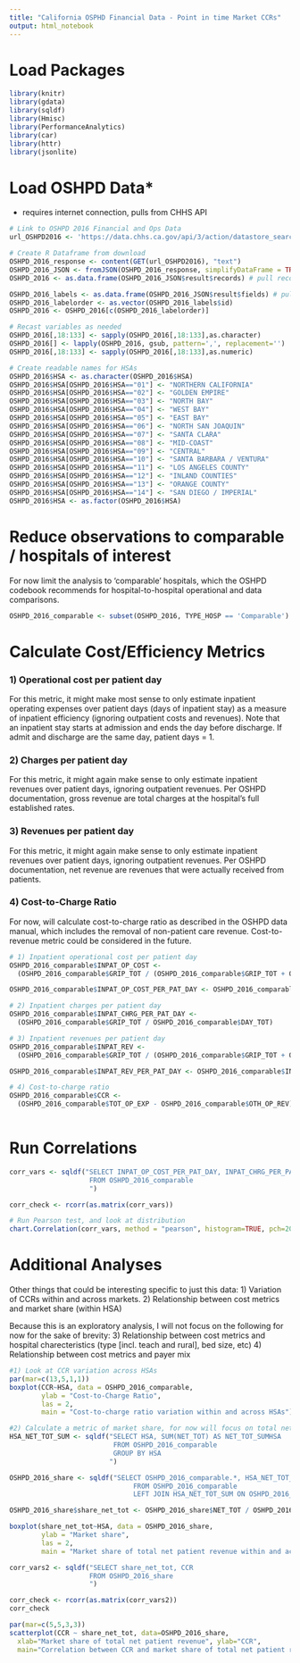 ```yaml
---
title: "California OSPHD Financial Data - Point in time Market CCRs"
output: html_notebook
---
```


# Load Packages
```r
library(knitr)
library(gdata)
library(sqldf)
library(Hmisc)
library(PerformanceAnalytics)
library(car)
library(httr)
library(jsonlite)
```

# Load OSHPD Data*
* requires internet connection, pulls from CHHS API
```r
# Link to OSHPD 2016 Financial and Ops Data
url_OSHPD2016 <- 'https://data.chhs.ca.gov/api/3/action/datastore_search?resource_id=519aa719-210c-48f9-ba17-7cc5715596a0'

# Create R Dataframe from download
OSHPD_2016_response <- content(GET(url_OSHPD2016), "text")
OSHPD_2016_JSON <- fromJSON(OSHPD_2016_response, simplifyDataFrame = TRUE, flatten = TRUE)
OSHPD_2016 <- as.data.frame(OSHPD_2016_JSON$result$records) # pull records

OSHPD_2016_labels <- as.data.frame(OSHPD_2016_JSON$result$fields) # pull data order
OSHPD_2016_labelorder <- as.vector(OSHPD_2016_labels$id)
OSHPD_2016 <- OSHPD_2016[c(OSHPD_2016_labelorder)]

# Recast variables as needed
OSHPD_2016[,18:133] <- sapply(OSHPD_2016[,18:133],as.character)
OSHPD_2016[] <- lapply(OSHPD_2016, gsub, pattern=',', replacement='')
OSHPD_2016[,18:133] <- sapply(OSHPD_2016[,18:133],as.numeric)

# Create readable names for HSAs
OSHPD_2016$HSA <- as.character(OSHPD_2016$HSA)
OSHPD_2016$HSA[OSHPD_2016$HSA=="01"] <- "NORTHERN CALIFORNIA"
OSHPD_2016$HSA[OSHPD_2016$HSA=="02"] <- "GOLDEN EMPIRE"
OSHPD_2016$HSA[OSHPD_2016$HSA=="03"] <- "NORTH BAY"
OSHPD_2016$HSA[OSHPD_2016$HSA=="04"] <- "WEST BAY"
OSHPD_2016$HSA[OSHPD_2016$HSA=="05"] <- "EAST BAY"
OSHPD_2016$HSA[OSHPD_2016$HSA=="06"] <- "NORTH SAN JOAQUIN"
OSHPD_2016$HSA[OSHPD_2016$HSA=="07"] <- "SANTA CLARA"
OSHPD_2016$HSA[OSHPD_2016$HSA=="08"] <- "MID-COAST"
OSHPD_2016$HSA[OSHPD_2016$HSA=="09"] <- "CENTRAL"
OSHPD_2016$HSA[OSHPD_2016$HSA=="10"] <- "SANTA BARBARA / VENTURA"
OSHPD_2016$HSA[OSHPD_2016$HSA=="11"] <- "LOS ANGELES COUNTY"
OSHPD_2016$HSA[OSHPD_2016$HSA=="12"] <- "INLAND COUNTIES"
OSHPD_2016$HSA[OSHPD_2016$HSA=="13"] <- "ORANGE COUNTY"
OSHPD_2016$HSA[OSHPD_2016$HSA=="14"] <- "SAN DIEGO / IMPERIAL"
OSHPD_2016$HSA <- as.factor(OSHPD_2016$HSA)
```

# Reduce observations to comparable / hospitals of interest
For now limit the analysis to 'comparable' hospitals, which the OSHPD codebook recommends for hospital-to-hospital operational and data comparisons. 
```r
OSHPD_2016_comparable <- subset(OSHPD_2016, TYPE_HOSP == 'Comparable')
```

# Calculate Cost/Efficiency Metrics
### 1) Operational cost per patient day
For this metric, it might make most sense to only estimate inpatient operating expenses over patient days (days of inpatient stay) as a measure of inpatient efficiency (ignoring outpatient costs and revenues). Note that an inpatient stay starts at admission and ends the day before discharge. If admit and discharge are the same day, patient days = 1.

### 2) Charges per patient day
For this metric, it might again make sense to only estimate inpatient revenues over patient days, ignoring outpatient 
revenues. Per OSHPD documentation, gross revenue are total charges at the hospital's full established rates.

### 3) Revenues per patient day
For this metric, it might again make sense to only estimate inpatient revenues over patient days, ignoring outpatient 
revenues. Per OSHPD documentation, net revenue are revenues that were actually received from patients.

### 4) Cost-to-Charge Ratio
For now, will calculate cost-to-charge ratio as described in the OSHPD data manual, which includes the removal of non-patient care revenue. Cost-to-revenue metric could be considered in the future.

```r
# 1) Inpatient operational cost per patient day 
OSHPD_2016_comparable$INPAT_OP_COST <- 
  (OSHPD_2016_comparable$GRIP_TOT / (OSHPD_2016_comparable$GRIP_TOT + OSHPD_2016_comparable$GROP_TOT)) * OSHPD_2016_comparable$TOT_OP_EXP

OSHPD_2016_comparable$INPAT_OP_COST_PER_PAT_DAY <- OSHPD_2016_comparable$INPAT_OP_COST / OSHPD_2016_comparable$DAY_TOT

# 2) Inpatient charges per patient day
OSHPD_2016_comparable$INPAT_CHRG_PER_PAT_DAY <- 
  (OSHPD_2016_comparable$GRIP_TOT / OSHPD_2016_comparable$DAY_TOT)

# 3) Inpatient revenues per patient day
OSHPD_2016_comparable$INPAT_REV <- 
  (OSHPD_2016_comparable$GRIP_TOT / (OSHPD_2016_comparable$GRIP_TOT + OSHPD_2016_comparable$GROP_TOT)) * OSHPD_2016_comparable$NET_TOT

OSHPD_2016_comparable$INPAT_REV_PER_PAT_DAY <- OSHPD_2016_comparable$INPAT_REV / OSHPD_2016_comparable$DAY_TOT

# 4) Cost-to-charge ratio
OSHPD_2016_comparable$CCR <- 
  (OSHPD_2016_comparable$TOT_OP_EXP - OSHPD_2016_comparable$OTH_OP_REV) / (OSHPD_2016_comparable$GRIP_TOT + OSHPD_2016_comparable$GROP_TOT)
  

```

# Run Correlations
```r
corr_vars <- sqldf("SELECT INPAT_OP_COST_PER_PAT_DAY, INPAT_CHRG_PER_PAT_DAY, INPAT_REV_PER_PAT_DAY
                    FROM OSHPD_2016_comparable
                    ")

corr_check <- rcorr(as.matrix(corr_vars))

# Run Pearson test, and look at distribution
chart.Correlation(corr_vars, method = "pearson", histogram=TRUE, pch=20, main="Inpatient cost, charge, and revenue per patient day of CA hospitals")

```

# Additional Analyses
Other things that could be interesting specific to just this data:
1) Variation of CCRs within and across markets.
2) Relationship between cost metrics and market share (within HSA)

Because this is an exploratory analysis, I will not focus on the following for now for the sake of brevity:
3) Relationship between cost metrics and hospital charecteristics (type [incl. teach and rural], bed size, etc)
4) Relationship between cost metrics and payer mix
```r
#1) Look at CCR variation across HSAs
par(mar=c(13,5,1,1))
boxplot(CCR~HSA, data = OSHPD_2016_comparable, 
        ylab = "Cost-to-Charge Ratio",
        las = 2,
        main = "Cost-to-charge ratio variation within and across HSAs")

#2) Calculate a metric of market share, for now will focus on total net patient revenue, though commercial could be considered.
HSA_NET_TOT_SUM <- sqldf("SELECT HSA, SUM(NET_TOT) AS NET_TOT_SUMHSA
                          FROM OSHPD_2016_comparable
                          GROUP BY HSA
                         ")

OSHPD_2016_share <- sqldf("SELECT OSHPD_2016_comparable.*, HSA_NET_TOT_SUM.NET_TOT_SUMHSA
                               FROM OSHPD_2016_comparable 
                               LEFT JOIN HSA_NET_TOT_SUM ON OSHPD_2016_comparable.HSA=HSA_NET_TOT_SUM.HSA")

OSHPD_2016_share$share_net_tot <- OSHPD_2016_share$NET_TOT / OSHPD_2016_share$NET_TOT_SUMHSA

boxplot(share_net_tot~HSA, data = OSHPD_2016_share, 
        ylab = "Market share",
        las = 2,
        main = "Market share of total net patient revenue within and across HSAs")

corr_vars2 <- sqldf("SELECT share_net_tot, CCR
                    FROM OSHPD_2016_share
                    ")

corr_check <- rcorr(as.matrix(corr_vars2))
corr_check

par(mar=c(5,5,3,3))
scatterplot(CCR ~ share_net_tot, data=OSHPD_2016_share, 
  xlab="Market share of total net patient revenue", ylab="CCR", 
  main="Correlation between CCR and market share of total net patient revenue")

```

